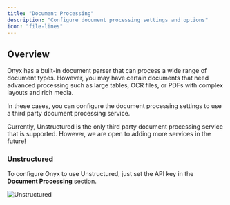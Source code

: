 ```yaml
---
title: "Document Processing"
description: "Configure document processing settings and options"
icon: "file-lines"
---
```


## Overview

Onyx has a built-in document parser that can process a wide range of document types. However,
you may have certain documents that need advanced processing such as large tables, OCR files,
or PDFs with complex layouts and rich media.

In these cases, you can configure the document processing settings to use a third party document processing service.

<Tip>
  Currently, Unstructured is the only third party document processing service that is supported. However,
  we are open to adding more services in the future!
</Tip>

### Unstructured

To configure Onyx to use Unstructured, just set the API key in the **Document Processing** section.

<img className="rounded-image" src="/assets/admin/advanced_configs/document_processing.png" alt="Unstructured" />
